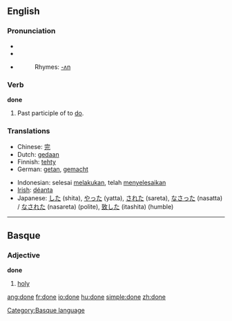 ==English==

{{rank|better|name|among|210|done|days|something|gave}}

===Pronunciation===
*{{IPA|/'dʌn/}}
*{{SAMPA|/"dVn/}}
*{{audio|En-ca-done.ogg|Audio (CA)}}
*:Rhymes: [[Rhymes:English:-ʌn|-ʌn]]

===Verb===
'''done'''

# Past participle of to [[do]].

===Translations===
{{top}}
*Chinese: [[完]]
*Dutch: [[gedaan]]
*Finnish: [[tehty]]
*German: [[getan]], [[gemacht]]
{{mid}}
*Indonesian: selesai [[laku|melakukan]], telah [[selesai|menyelesaikan]]
*[[Irish]]: [[déanta]]
*Japanese: [[した]] (shita), [[やった]] (yatta), [[された]] (sareta), [[なさった]] (nasatta) / [[なされた]] (nasareta) (polite), [[致した]] (itashita) (humble)
{{bottom}}

----

==Basque==

===Adjective===
'''done'''

# [[holy]]

[[Category:Basque language]]

[[ang:done]]
[[fr:done]]
[[io:done]]
[[hu:done]]
[[simple:done]]
[[zh:done]]